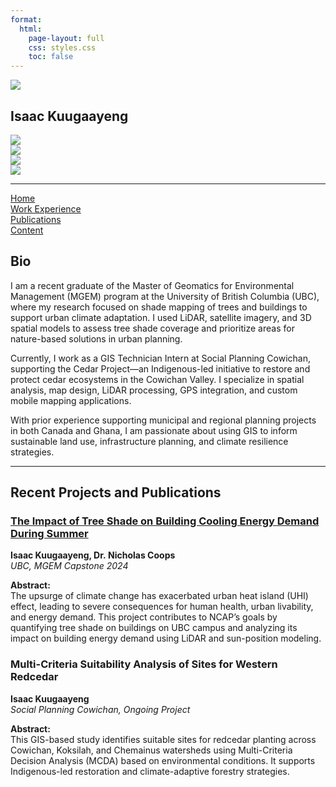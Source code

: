 ```yaml
---
format:
  html:
    page-layout: full
    css: styles.css
    toc: false
---
```


:::::::: container
::: sidebar
![](images/headshot.jpg){.profile-img}

## Isaac Kuugaayeng

[![](https://img.shields.io/badge/LinkedIn-0077B5?logo=linkedin&style=for-the-badge)](https://www.linkedin.com/in/isaac-k/)\
[![](https://img.shields.io/badge/Twitter-1DA1F2?logo=twitter&style=for-the-badge)](https://x.com/ikuugaayeng)\
[![](https://img.shields.io/badge/GitHub-181717?logo=github&style=for-the-badge)](https://github.com/ikuugaayeng)\
[![](https://img.shields.io/badge/Email-white?logo=gmail&style=for-the-badge&logoColor=red)](mailto:isaac020@student.ubc.ca)

---

[Home](index.qmd){.btn}\
[Work Experience](resume.qmd){.btn}\
[Publications](publications.qmd){.btn}\
[Content](content.qmd){.btn}
:::

:::::: main-content

## Bio

I am a recent graduate of the Master of Geomatics for Environmental Management (MGEM) program at the University of British Columbia (UBC), where my research focused on shade mapping of trees and buildings to support urban climate adaptation. I used LiDAR, satellite imagery, and 3D spatial models to assess tree shade coverage and prioritize areas for nature-based solutions in urban planning.

Currently, I work as a GIS Technician Intern at Social Planning Cowichan, supporting the Cedar Project—an Indigenous-led initiative to restore and protect cedar ecosystems in the Cowichan Valley. I specialize in spatial analysis, map design, LiDAR processing, GPS integration, and custom mobile mapping applications.

With prior experience supporting municipal and regional planning projects in both Canada and Ghana, I am passionate about using GIS to inform sustainable land use, infrastructure planning, and climate resilience strategies.

---

## Recent Projects and Publications

::::: pub-row

::: pub-card
### [The Impact of Tree Shade on Building Cooling Energy Demand During Summer](https://sustain.ubc.ca/sites/default/files/seedslibrary/Final%20Report%20Impact%20of%20Tree%20Shade%20on%20Building%20Cooling%20Energy%20Demand%20in%20Summer.pdf)

**Isaac Kuugaayeng, Dr. Nicholas Coops**  
*UBC, MGEM Capstone 2024*

**Abstract:**  
The upsurge of climate change has exacerbated urban heat island (UHI) effect, leading to severe consequences for human health, urban livability, and energy demand. This project contributes to NCAP's goals by quantifying tree shade on buildings on UBC campus and analyzing its impact on building energy demand using LiDAR and sun-position modeling.
:::

::: pub-card
### Multi-Criteria Suitability Analysis of Sites for Western Redcedar

**Isaac Kuugaayeng**  
*Social Planning Cowichan, Ongoing Project*

**Abstract:**  
This GIS-based study identifies suitable sites for redcedar planting across Cowichan, Koksilah, and Chemainus watersheds using Multi-Criteria Decision Analysis (MCDA) based on environmental conditions. It supports Indigenous-led restoration and climate-adaptive forestry strategies.
:::

:::::
::::::
::::::::::
